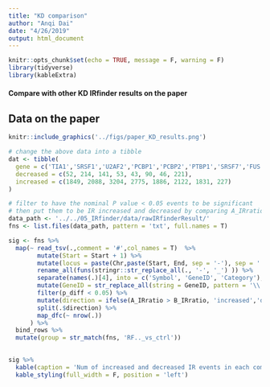 ```yaml
---
title: "KD comparison"
author: "Anqi Dai"
date: "4/26/2019"
output: html_document
---
```


```r
knitr::opts_chunk$set(echo = TRUE, message = F, warning = F)
library(tidyverse)
library(kableExtra)
```

#### Compare with other KD IRfinder results on the paper

## Data on the paper

```r
knitr::include_graphics('../figs/paper_KD_results.png')
```

```r
# change the above data into a tibble
dat <- tibble(
  gene = c('TIA1','SRSF1','U2AF2','PCBP1','PCBP2','PTBP1','SRSF7','FUS'),
  decreased = c(52, 214, 141, 53, 43, 90, 46, 221),
  increased = c(1849, 2088, 3204, 2775, 1886, 2122, 1831, 227)
)
```

```r
# filter to have the nominal P value < 0.05 events to be significant 
# then put them to be IR increased and decreased by comparing A_IRratio with B_IRratio
data_path <- '../../05_IRfinder/data/rawIRfinderResult/'
fns <- list.files(data_path, pattern = 'txt', full.names = T)

sig <- fns %>%
  map(~ read_tsv(.,comment = '#',col_names = T)  %>%
        mutate(Start = Start + 1) %>%
        mutate(locus = paste(Chr,paste(Start, End, sep = '-'), sep = ':' ) ) %>%
        rename_all(funs(stringr::str_replace_all(., '-', '_') )) %>%
        separate(names(.)[4], into = c('Symbol', 'GeneID', 'Category'), sep = '/') %>%
        mutate(GeneID = str_replace_all(string = GeneID, pattern = '\\..*$', replacement = '')) %>%
        filter(p_diff < 0.05) %>%
        mutate(direction = ifelse(A_IRratio > B_IRratio, 'increased','decreased')) %>%
        split(.$direction) %>%
        map_dfc(~ nrow(.)) 
      ) %>%
  bind_rows %>%
  mutate(group = str_match(fns, 'RF.._vs_ctrl'))
        

sig %>%
  kable(caption = 'Num of increased and decreased IR events in each comparison') %>%
  kable_styling(full_width = F, position = 'left')

```

```r

```

